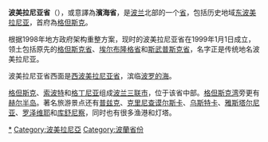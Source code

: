 {{Coord|54.2944252|18.1531164|source:GoogleMaps|display=title}}
{{Infobox Voivodeship
|name = 波美拉尼亚省
|flag = POL województwo pomorskie flag.svg
|coat-of-arms = POL województwo pomorskie COA.svg
|location = Pomorskie (EE,E NN,N).png
|capital = [[格但斯克|格但斯克]]
|area = 18,293
|pop = 2,337,769
|pop-year = 2019
|density = auto
|urban = 4
|land = 16
|gmina = 123
|native_name=''Województwo Pomorskie''|leader_name=Dariusz Drelich|website=http://www.woj-pomorskie.pl}}
'''波美拉尼亚省'''（{{lang-pl|województwo pomorskie}}），或意譯為'''濱海省'''，是[[波兰|波兰]]北部的一个[[波蘭省份|省]]，包括历史地域[[东波美拉尼亚|东波美拉尼亚]]，首府為[[格但斯克|格但斯克]]。

根据1998年地方政府架构重整方案，现时的波美拉尼亚省在1999年1月1日成立，领土包括原先的[[格但斯克省|格但斯克省]]、[[埃尔布隆格省|埃尔布隆格省]]和[[斯武普斯克省|斯武普斯克省]]，名字正是传统地名波美拉尼亚。

波美拉尼亚省西面是[[西波美拉尼亚省|西波美拉尼亚省]]，滨临[[波罗的海|波罗的海]]。

[[格但斯克|格但斯克]]、[[索波特|索波特]]和[[格丁尼亚|格丁尼亚]]组成[[波兰三联市|波兰三联市]]，位于该省中部。[[格但斯克湾|格但斯克湾]]旁更有[[赫尔半岛|赫尔半岛]]。著名旅游景点还有[[普兹克|普兹克]]、[[克里尼查谟尔斯卡|克里尼查谟尔斯卡]]、[[乌斯特卡|乌斯特卡]]、[[雅斯塔尔尼亚|雅斯塔尔尼亚]]、[[罗泽维耶|罗泽维耶]]和[[库舒尼察|库舒尼察]]，同时也有很多渔港和灯塔。

{{波兰行政区划}}
{{Authority control}}
[[Category:波美拉尼亚省|*]]
[[Category:波美拉尼亞|Category:波美拉尼亞]]
[[Category:波蘭省份|Category:波蘭省份]]